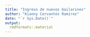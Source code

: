 ```yaml
---
title: "Ingreso de nuevos bailarines"
author: "Kianny Cervantes Ramírez"
date: "`r Sys.Date()`"
output: 
  rmdformats::material
---
```



